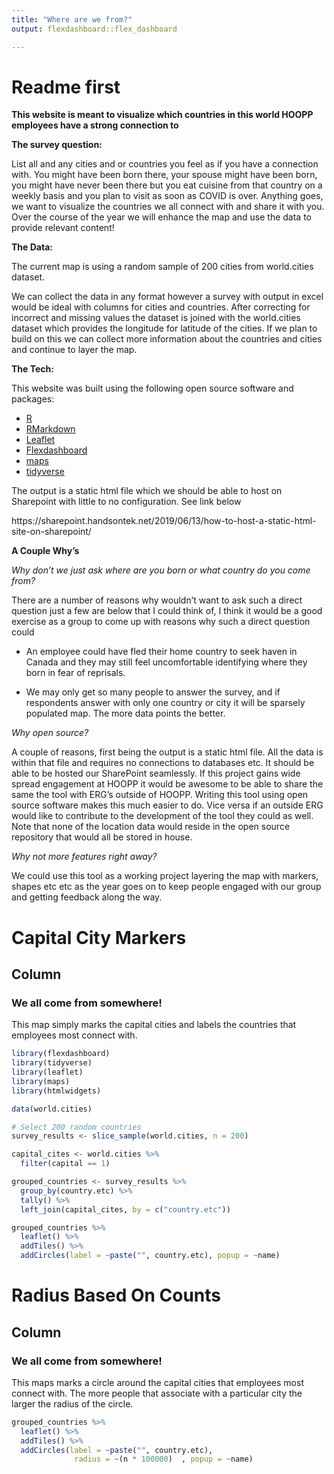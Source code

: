 ```yaml
---
title: "Where are we from?"
output: flexdashboard::flex_dashboard

---
```

Readme first
=====================================     

**This website is meant to visualize which countries in this world HOOPP employees have a strong connection to** 

**The survey question:** 

List all and any cities and or countries you feel as if you have a connection with. You might have been born there, your spouse might have been born, you might have never been there but you eat cuisine from that 
country on a weekly basis and you plan to visit as soon as COVID is over. Anything goes, we want to 
visualize the countries we all connect with and share it with you. Over the course of the year we will enhance the map and use the data to provide relevant content!

**The Data:**

The current map is using a random sample of 200 cities from world.cities dataset. 

We can collect the data in any format however a survey with output in excel would be ideal with columns for cities and countries. After correcting for incorrect and missing values the dataset is 
joined with the world.cities dataset which provides the longitude for latitude of the cities. If we plan to build on this
we can collect more information about the countries and cities and continue to layer the map. 

**The Tech:**

This website was built using the following open source software and packages:

 - [R](https://www.r-project.org/)
 - [RMarkdown](https://rmarkdown.rstudio.com/) 
 - [Leaflet](https://rstudio.github.io/leaflet/) 
 - [Flexdashboard](https://rmarkdown.rstudio.com/flexdashboard/index.html)
 - [maps](https://cran.r-project.org/web/packages/maps/maps.pdf)
 - [tidyverse](https://www.tidyverse.org/)

The output is a static html file which we should be able to host on Sharepoint with 
little to no configuration. See link below 

https://sharepoint.handsontek.net/2019/06/13/how-to-host-a-static-html-site-on-sharepoint/

**A Couple Why's**

*Why don't we just ask where are you born or what country do you come from?*

There are a number of reasons why wouldn't want to ask such a direct question just a few are below that I could think of, I think it would be a good exercise as a group to come up with reasons why such a direct 
question could 

-  An employee could have fled their home country to seek haven in Canada and they 
may still feel uncomfortable identifying where they born in fear of reprisals. 

- We may only get so many people to answer the survey, and if respondents answer
with only one country or city it will be sparsely populated map. The more data points
the better. 

*Why open source? * 

A couple of reasons, first being the output is a static html file. All the data
is within that file and requires no connections to databases etc. It should be able 
to be hosted our SharePoint seamlessly. If this project gains wide spread engagement at HOOPP it would be awesome to be able to share the same the tool with ERG's outside of HOOPP. Writing this tool 
using open source software makes this much easier to do. Vice versa if an outside ERG would like to contribute to the development of the tool they could as well. Note that none of the location data would reside in the open source repository that would all be stored in house. 

*Why not more features right away?*

We could use this tool as a working project layering the map with markers, shapes 
etc etc as the year goes on to keep people engaged with our group and getting feedback along the way. 

Capital City Markers
=====================================     
    
Column {data-width=1000}
-------------------------------------
    
### We all come from somewhere!

This map simply marks the capital cities and labels the countries that employees most connect with.  
    
```r
library(flexdashboard)
library(tidyverse)
library(leaflet)
library(maps)
library(htmlwidgets)

data(world.cities)

# Select 200 random countries
survey_results <- slice_sample(world.cities, n = 200)

capital_cites <- world.cities %>% 
  filter(capital == 1)

grouped_countries <- survey_results %>% 
  group_by(country.etc) %>% 
  tally() %>% 
  left_join(capital_cites, by = c("country.etc"))

grouped_countries %>% 
  leaflet() %>%
  addTiles() %>%
  addCircles(label = ~paste("", country.etc), popup = ~name)

```

Radius Based On Counts
=====================================     

    
Column {data-width=1000}
-------------------------------------
    
### We all come from somewhere!

This maps marks a circle around the capital cities that employees most connect with. 
The more people that associate with a particular city the larger the radius of the 
circle. 
    
```r

grouped_countries %>% 
  leaflet() %>%
  addTiles() %>%
  addCircles(label = ~paste("", country.etc), 
              radius = ~(n * 100000)  , popup = ~name)

```
